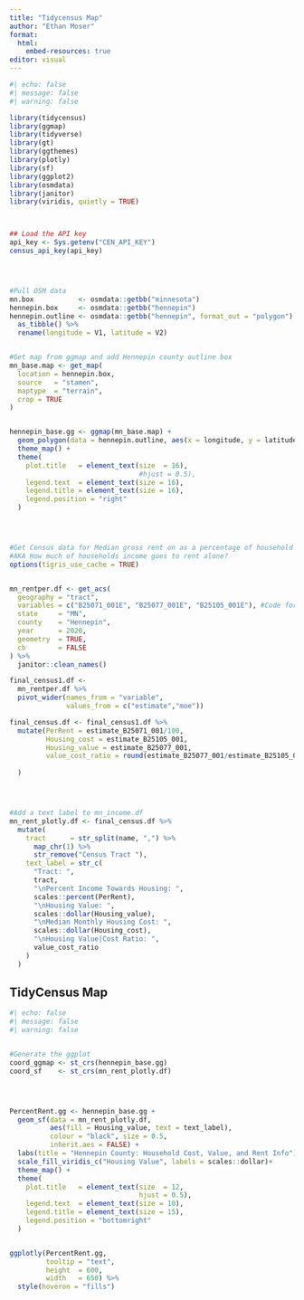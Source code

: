 ---
title: "Tidycensus Map"
author: "Ethan Moser"
format: 
  html:
    embed-resources: true
editor: visual
---

```{r}
#| echo: false
#| message: false
#| warning: false

library(tidycensus)
library(ggmap)
library(tidyverse)
library(gt)
library(ggthemes)
library(plotly)
library(sf)
library(ggplot2)
library(osmdata)
library(janitor)
library(viridis, quietly = TRUE)



## Load the API key
api_key <- Sys.getenv("CEN_API_KEY")
census_api_key(api_key)




#Pull OSM data
mn.box           <- osmdata::getbb("minnesota")
hennepin.box     <- osmdata::getbb("hennepin")
hennepin.outline <- osmdata::getbb("hennepin", format_out = "polygon")[[1]] %>%
  as_tibble() %>%
  rename(longitude = V1, latitude = V2)


#Get map from ggmap and add Hennepin county outline box
mn_base.map <- get_map(
  location = hennepin.box,
  source   = "stamen",
  maptype  = "terrain",
  crop = TRUE
)


hennepin_base.gg <- ggmap(mn_base.map) +
  geom_polygon(data = hennepin.outline, aes(x = longitude, y = latitude), colour = "black", size = 1.6, alpha = 0.1) +
  theme_map() +
  theme(
    plot.title   = element_text(size  = 16),
                                #hjust = 0.5),
    legend.text  = element_text(size = 16),
    legend.title = element_text(size = 16),
    legend.position = "right"
  )




#Get Census data for Median gross rent on as a percentage of household income and monthly housing costs 
#AKA How much of households income goes to rent alone? 
options(tigris_use_cache = TRUE)


mn_rentper.df <- get_acs(
  geography = "tract",
  variables = c("B25071_001E", "B25077_001E", "B25105_001E"), #Code for median income
  state     = "MN",
  county    = "Hennepin",
  year      = 2020,
  geometry  = TRUE,
  cb        = FALSE
) %>%
  janitor::clean_names()

final_census1.df <- 
  mn_rentper.df %>%
  pivot_wider(names_from = "variable", 
              values_from = c("estimate","moe"))

final_census.df <- final_census1.df %>%
  mutate(PerRent = estimate_B25071_001/100,
         Housing_cost = estimate_B25105_001, 
         Housing_value = estimate_B25077_001, 
         value_cost_ratio = round(estimate_B25077_001/estimate_B25105_001,1)
         
  )




#Add a text label to mn_income.df
mn_rent_plotly.df <- final_census.df %>%
  mutate(
    tract      = str_split(name, ",") %>%
      map_chr(1) %>%
      str_remove("Census Tract "),
    text_label = str_c(
      "Tract: ",
      tract,
      "\nPercent Income Towards Housing: ",
      scales::percent(PerRent),
      "\nHousing Value: ", 
      scales::dollar(Housing_value),
      "\nMedian Monthly Housing Cost: ",
      scales::dollar(Housing_cost),
      "\nHousing Value|Cost Ratio: ",
      value_cost_ratio
    )
  )
```

## TidyCensus Map

```{r}
#| echo: false
#| message: false
#| warning: false


#Generate the ggplot
coord_ggmap <- st_crs(hennepin_base.gg) 
coord_sf    <- st_crs(mn_rent_plotly.df) 




PercentRent.gg <- hennepin_base.gg + 
  geom_sf(data = mn_rent_plotly.df, 
          aes(fill = Housing_value, text = text_label),
          colour = "black", size = 0.5,
          inherit.aes = FALSE) + 
  labs(title = "Hennepin County: Household Cost, Value, and Rent Info") + 
  scale_fill_viridis_c("Housing Value", labels = scales::dollar)+
  theme_map() +
  theme(
    plot.title   = element_text(size  = 12,
                                hjust = 0.5),
    legend.text  = element_text(size = 10),
    legend.title = element_text(size = 15),
    legend.position = "bottomright"
  )


ggplotly(PercentRent.gg,
         tooltip = "text",
         height  = 600,
         width   = 650) %>%
  style(hoveron = "fills")



```
